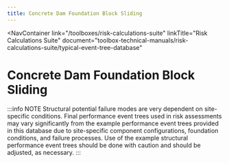 ```yaml
---
title: Concrete Dam Foundation Block Sliding
---
```



<NavContainer
  link="/toolboxes/risk-calculations-suite"
  linkTitle="Risk Calculations Suite"
  document="toolbox-technical-manuals/risk-calculations-suite/typical-event-tree-database"
></NavContainer>

# Concrete Dam Foundation Block Sliding

:::info NOTE
Structural potential failure modes are very dependent on site-specific conditions. Final performance event trees used in risk assessments may vary significantly from the example
performance event trees provided in this database due to site-specific component configurations, foundation conditions, and failure processes. Use of the example structural
performance event trees should be done with caution and should be adjusted, as necessary.
:::

<FigureNoRef 
    src="/figures/toolbox-technical-manuals/risk-calculations-suite/typical-event-tree-database/v1.0/Concrete-Dam-Foundation-Block-Sliding.png" 
    alt="Concrete Dam Foundation Block Sliding event tree" />
